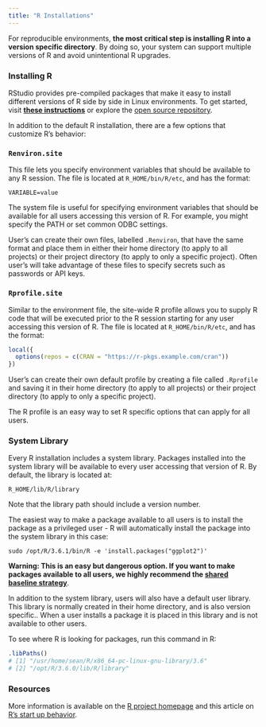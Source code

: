 ```yaml
---
title: "R Installations"
---
```


For reproducible environments, **the most critical step is
installing R into a version specific directory**. By doing so, your system can support
multiple versions of R and avoid unintentional R upgrades.

### Installing R

RStudio provides pre-compiled packages that make it easy to install different
versions of R side by side in Linux environments. To get started, visit [**these
instructions**](https://docs.rstudio.com/resources/install-r) or explore the [open
source repository](https://github.com/rstudio/r-builds).

In addition to the default R installation, there are a few options that
customize R's behavior:

### `Renviron.site`

This file lets you specify environment variables that should be available to any
R session. The file is located at `R_HOME/bin/R/etc`, and has the format:

```
VARIABLE=value
```

The system file is useful for specifying environment variables that should be
available for all users accessing this version of R. For example, you might
specify the PATH or set common ODBC settings.

User's can create their own files, labelled `.Renviron`, that have the same
format and place them in either their home directory (to apply to all projects)
or their project directory (to apply to only a specific project). Often user's
will take advantage of these files to specify secrets such as passwords or API
keys.

### `Rprofile.site`

Similar to the environment file, the site-wide R profile allows you to supply R
code that will be executed prior to the R session starting for any user
accessing this version of R. The file is located at `R_HOME/bin/R/etc`, and has
the format:

```r
local({
  options(repos = c(CRAN = "https://r-pkgs.example.com/cran"))
})
```

User's can create their own default profile by creating a file called
`.Rprofile` and saving it in their home directory (to apply to all projects) or
their project directory (to apply to only a specific project).

The R profile is an easy way to set R specific options that can apply for all
users.

### System Library  

Every R installation includes a system library. Packages installed into the
system library will be available to every user accessing that version of R. By
default, the library is located at:

```
R_HOME/lib/R/library
```
Note that the library path should include a version number.

The easiest way to make a package available to all users is to install the
package as a privileged user - R will automatically install the package into the
system library in this case:

```
sudo /opt/R/3.6.1/bin/R -e 'install.packages("ggplot2")'
```

**Warning: This is an easy but dangerous option. If you want to make packages
available to all users, we highly recommend the [shared baseline
strategy](./shared.html)**.

In addition to the system library, users will also have a default user library.
This library is normally created in their home directory, and is also version specific..
When a user installs a package it is placed in this library and is not available
to other users.

To see where R is looking for packages, run this command in R:

```r
.libPaths()
# [1] "/usr/home/sean/R/x86_64-pc-linux-gnu-library/3.6"
# [2] "/opt/R/3.6.0/lib/R/library"
```

### Resources

More information is available on the [R project
homepage](https://www.r-project.org/) and this article on [R's start up
behavior](https://rviews.rstudio.com/2017/04/19/r-for-enterprise-understanding-r-s-startup/).

